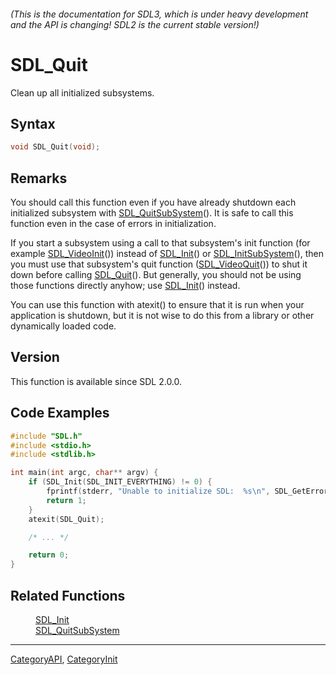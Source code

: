 ====== (This is the documentation for SDL3, which is under heavy development and the API is changing! SDL2 is the current stable version!) ======
= SDL_Quit =

Clean up all initialized subsystems.

== Syntax ==

<syntaxhighlight lang='c'>
void SDL_Quit(void);
</syntaxhighlight>

== Remarks ==

You should call this function even if you have already shutdown each
initialized subsystem with [[SDL_QuitSubSystem]](). It is safe to call this
function even in the case of errors in initialization.

If you start a subsystem using a call to that subsystem's init function
(for example [[SDL_VideoInit]]()) instead of [[SDL_Init]]() or
[[SDL_InitSubSystem]](), then you must use that subsystem's quit function
([[SDL_VideoQuit]]()) to shut it down before calling [[SDL_Quit]](). But
generally, you should not be using those functions directly anyhow; use
[[SDL_Init]]() instead.

You can use this function with atexit() to ensure that it is run when your
application is shutdown, but it is not wise to do this from a library or
other dynamically loaded code.

== Version ==

This function is available since SDL 2.0.0.

== Code Examples ==

<syntaxhighlight lang='c++'>
#include "SDL.h"
#include <stdio.h>
#include <stdlib.h>

int main(int argc, char** argv) {
    if (SDL_Init(SDL_INIT_EVERYTHING) != 0) {
        fprintf(stderr, "Unable to initialize SDL:  %s\n", SDL_GetError());
        return 1;
    }
    atexit(SDL_Quit);

    /* ... */

    return 0;
}
</syntaxhighlight>

== Related Functions ==

:[[SDL_Init]]
:[[SDL_QuitSubSystem]]

----
[[CategoryAPI]], [[CategoryInit]]


